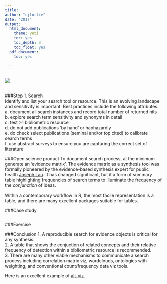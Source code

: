 ```yaml
---
title: 
author: "cjlortie"
date: "2017"
output:
  html_document:
    theme: yeti
    toc: yes
    toc_depth: 3
    toc_float: yes
  pdf_document:
    toc: yes
   
---
```


<br>
![](./rey.jpg)     
<br>

###Step 1. Search  
Identify and list your search tool or resource. This is an evolving landscape and sensitivity is important. Best practices include the following attributes.  
a. document all search instances and record total number of returned hits   
b. explore search term sensitivity and synonyms in detail  
c. test >1 bibliometric resource  
d. do not add publications 'by hand' or haphazardly  
e. do check select publications (seminal and/or top cited) to calibrate search terms  
f. use abstract surveys to ensure you are capturing the correct set of literature  

###Open science product
To document search process, at the minimum generate an 'evidence matrix'. The evidence matrix as a synthesis tool was formally pioneered by the evidence-based synthesis expert for public health [Joseph Lau](https://www.brown.edu/academics/public-health/research/evidence-synthesis-in-health/news/2015-08/joseph-lau-retires). It has changed significant, but it a form of summary table highlighting frequencies of search terms to illuminate the frequency of the *conjunction* of ideas.

Within a contemporary workflow in R, the most facile representation is a table, and there are many excellent packages suitable for tables.

###Case study
```r


```


###Exercise


###Conclusion
1. A reproducible search for evidence objects is critical for any synthesis.  
2. A table that shows the conjuction of related concepts and their relative frequency of detection within a bibliometric resource is recommended.  
3. There are many other viable mechanisms to communicate a search process including correlation matrix viz, wordclouds, ontologies with weighting, and conventional count/frequency data viz tools.

Here is an excellent example of [alt-viz](https://arxiv.org/pdf/1611.02119.pdf).
